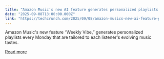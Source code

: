 ```yaml
---
title: "Amazon Music’s new AI feature generates personalized playlists every Monday"
date: "2025-09-08T13:00:00.000Z"
link: "https://techcrunch.com/2025/09/08/amazon-musics-new-ai-feature-generates-personalized-playlists-every-monday/"
---
```


Amazon Music's new feature “Weekly Vibe,” generates personalized playlists every Monday that are tailored to each listener's evolving music tastes. 

[Read more](https://techcrunch.com/2025/09/08/amazon-musics-new-ai-feature-generates-personalized-playlists-every-monday/)
